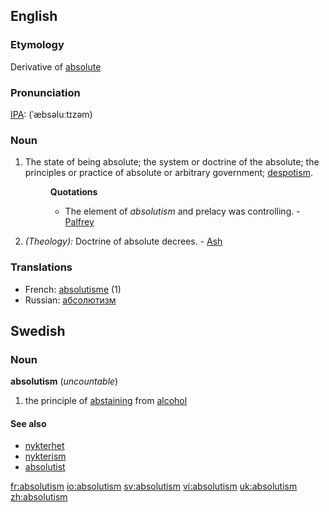 ==English==
===Etymology===
Derivative of [[absolute]]
===Pronunciation===
[[IPA]]: (ˈæbsəluːtɪzəm)
===Noun===
#The state of being absolute; the system or doctrine of the absolute; the principles or practice of absolute or arbitrary government; [[despotism]].
#:'''Quotations'''
#:*The element of ''absolutism'' and prelacy was controlling. - [[Palfrey]]
#''(Theology):'' Doctrine of absolute decrees. - [[Ash]]
===Translations===
*French: [[absolutisme]] (1)
*Russian: [[абсолютизм]]

==Swedish==
===Noun===
{{sv-noun-unc-irreg-c|2=absolutionismen}}
'''absolutism''' {{c}} (''uncountable'')

#the principle of [[abstaining]] from [[alcohol]]

====See also====
*[[nykterhet]]
*[[nykterism]]
*[[absolutist]]

[[fr:absolutism]]
[[io:absolutism]]
[[sv:absolutism]]
[[vi:absolutism]]
[[uk:absolutism]]
[[zh:absolutism]]